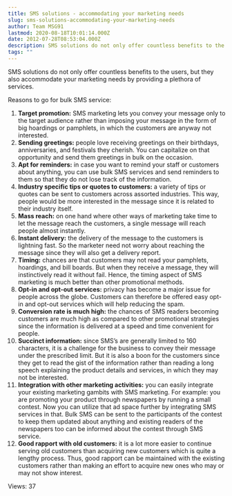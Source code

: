 ```yaml
---
title: SMS solutions - accommodating your marketing needs
slug: sms-solutions-accommodating-your-marketing-needs
author: Team MSG91
lastmod: 2020-08-18T10:01:14.000Z
date: 2012-07-28T08:53:04.000Z
description: SMS solutions do not only offer countless benefits to the users, but they also accommodate your marketing needs by providing a plethora of services.
tags: ""
---
```


SMS solutions do not only offer countless benefits to the users, but they also accommodate your marketing needs by providing a plethora of services.


Reasons to go for bulk SMS service:


1. **Target promotion:** SMS marketing lets you convey your message only to the target audience rather than imposing your message in the form of big hoardings or pamphlets, in which the customers are anyway not interested.
2. **Sending greetings:** people love receiving greetings on their birthdays, anniversaries, and festivals they cherish. You can capitalize on that opportunity and send them greetings in bulk on the occasion.
3. **Apt for reminders:** in case you want to remind your staff or customers about anything, you can use bulk SMS services and send reminders to them so that they do not lose track of the information.
4. **Industry specific tips or quotes to customers:** a variety of tips or quotes can be sent to customers across assorted industries. This way, people would be more interested in the message since it is related to their industry itself.
5. **Mass reach:** on one hand where other ways of marketing take time to let the message reach the customers, a single message will reach people almost instantly.
6. **Instant delivery:** the delivery of the message to the customers is lightning fast. So the marketer need not worry about reaching the message since they will also get a delivery report.
7. **Timing:** chances are that customers may not read your pamphlets, hoardings, and bill boards. But when they receive a message, they will instinctively read it without fail. Hence, the timing aspect of SMS marketing is much better than other promotional methods.
8. **Opt-in and opt-out services:** privacy has become a major issue for people across the globe. Customers can therefore be offered easy opt-in and opt-out services which will help reducing the spam.
9. **Conversion rate is much high:** the chances of SMS readers becoming customers are much high as compared to other promotional strategies since the information is delivered at a speed and time convenient for people.
10. **Succinct information:** since SMS’s are generally limited to 160 characters, it is a challenge for the business to convey their message under the prescribed limit. But it is also a boon for the customers since they get to read the gist of the information rather than reading a long speech explaining the product details and services, in which they may not be interested.
11. **Integration with other marketing activities:** you can easily integrate your existing marketing gambits with SMS marketing. For example: you are promoting your product through newspapers by running a small contest. Now you can utilize that ad space further by integrating SMS services in that. Bulk SMS can be sent to the participants of the contest to keep them updated about anything and existing readers of the newspapers too can be informed about the contest through SMS service.
12. **Good rapport with old customers:** it is a lot more easier to continue serving old customers than acquiring new customers which is quite a lengthy process. Thus, good rapport can be maintained with the existing customers rather than making an effort to acquire new ones who may or may not show interest.



 Views: 37




